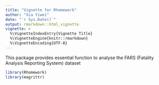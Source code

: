 ```yaml
---
title: "Vignette for Rhomework"
author: "Xia Yiwei"
date: "`r Sys.Date()`"
output: rmarkdown::html_vignette
vignette: >
  %\VignetteIndexEntry{Vignette Title}
  %\VignetteEngine{knitr::rmarkdown}
  %\VignetteEncoding{UTF-8}
---
```



This package provides essential function to analyse the FARS (Fatality Analysis Reporting System) dataset

```r
library(Rhomework)
library(magrittr)
```
